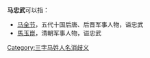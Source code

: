'''马忠武'''可以指：
* [[马全节|马全节]]，五代十国后唐、后晋军事人物，谥忠武
* [[馬玉崑|馬玉崑]]，清朝军事人物，谥忠武

{{disambig}}

[[Category:三字马姓人名消歧义|Category:三字马姓人名消歧义]]